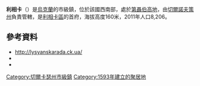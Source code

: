{{No footnotes|time=2015-09-16T13:06:14+00:00}}
'''利相卡'''（{{lang-uk|Лисянка}}）是[[烏克蘭|烏克蘭]]的市級鎮，位於該國西南部，處於[[第聶伯高地|第聶伯高地]]，由[[切爾諾夫策州|切爾諾夫策州]]負責管轄，是[[利相卡區|利相卡區]]的首府，海拔高度160米，2011年人口8,206。

{{Coord|49|15|25|N|30|49|24|E|display=title}}

==參考資料==
* [http://www.lysyanskarada.ck.ua/ http://lysyanskarada.ck.ua/]{{Wayback|url=http://www.lysyanskarada.ck.ua/ |date=20201021094021 }}
* {{cite web|title=Lysianka, Cherkasy Oblast, Lysianka Raion|url=http://gska2.rada.gov.ua/pls/z7502/A005?rdat1=20.10.2003&rf7571=38026|work=Regions of Ukraine and their Structure|publisher=Verkhovna Rada of Ukraine|accessdate=12 January 2012|language=uk}}{{dead link|date=2017年11月 |bot=InternetArchiveBot |fix-attempted=yes }}
* {{cite web|title=Main|url=http://www.lysyanskarada.ck.ua/|work=Official website of the Lysiansk Raion Council|accessdate=12 January 2012|language=uk|archive-date=2020-10-21|archive-url=https://web.archive.org/web/20201021094021/http://lysyanskarada.ck.ua/|dead-url=no}}

{{DEFAULTSORT:Лисянка}}
[[Category:切爾卡瑟州市級鎮|Category:切爾卡瑟州市級鎮]]
[[Category:1593年建立的聚居地|Category:1593年建立的聚居地]]

{{Cherkasy-geo-stub}}